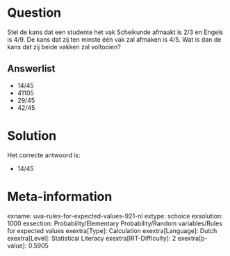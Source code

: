 Question
========

Stel de kans dat een studente het vak Scheikunde afmaakt is 2/3 en
Engels is 4/9. De kans dat zij ten minste één vak zal afmaken is 4/5.
Wat is dan de kans dat zij beide vakken zal voltooien?


Answerlist
----------

* 14/45
* 41105
* 29/45
* 42/45

Solution
========

Het correcte antwoord is: 

* 14/45

Meta-information
================
exname: uva-rules-for-expected-values-921-nl
extype: schoice
exsolution: 1000
exsection: Probability/Elementary Probability/Random variables/Rules for expected values
exextra[Type]: Calculation
exextra[Language]: Dutch
exextra[Level]: Statistical Literacy
exextra[IRT-Difficulty]: 2
exextra[p-value]: 0.5905
